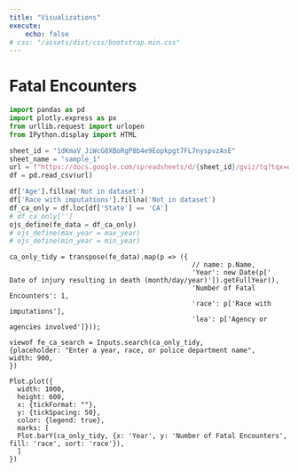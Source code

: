 ```yaml
---
title: "Visualizations"
execute:
    echo: false
# css: "/assets/dist/css/bootstrap.min.css" 
---
```

<!-- ```{=html}
<head>
    <meta charset="utf-8">
    <title>Create a time slider</title>
    <meta name="viewport" content="initial-scale=1,maximum-scale=1,user-scalable=no">
    <link href="https://api.mapbox.com/mapbox-gl-js/v3.0.0/mapbox-gl.css" rel="stylesheet">
    <script src="https://api.mapbox.com/mapbox-gl-js/v3.0.0/mapbox-gl.js"></script>
    <style>
    body { margin: 0; padding: 0; }
    #map { position: absolute; top: 0; bottom: 0; width: 100%; }
    </style>
</head>
<body>
<style>
    .map-overlay {
        font: 12px/20px 'Helvetica Neue', Arial, Helvetica, sans-serif;
        position: absolute;
        width: 25%;
        top: 0;
        left: 0;
        padding: 10px;
    }

    .map-overlay .map-overlay-inner {
        background-color: #fff;
        box-shadow: 0 1px 2px rgba(0, 0, 0, 0.2);
        border-radius: 3px;
        padding: 10px;
        margin-bottom: 10px;
    }

    .map-overlay h2 {
        line-height: 24px;
        display: block;
        margin: 0 0 10px;
    }

    .map-overlay .legend .bar {
        height: 10px;
        width: 100%;
        background: linear-gradient(to right, #fca107, #7f3121);
    }

    .map-overlay input {
        background-color: transparent;
        display: inline-block;
        width: 100%;
        position: relative;
        margin: 0;
        cursor: ew-resize;
    }
</style>
``` -->
# Fatal Encounters

```python
import pandas as pd
import plotly.express as px
from urllib.request import urlopen
from IPython.display import HTML
```

```python
sheet_id = "1dKmaV_JiWcG8XBoRgP8b4e9Eopkpgt7FL7nyspvzAsE"
sheet_name = "sample_1"
url = f"https://docs.google.com/spreadsheets/d/{sheet_id}/gviz/tq?tqx=out:csv&sheet={sheet_name}"
df = pd.read_csv(url)

df['Age'].fillna('Not in dataset')
df['Race with imputations'].fillna('Not in dataset')
df_ca_only = df.loc[df['State'] == 'CA']
# df_ca_only['']
ojs_define(fe_data = df_ca_only)
# ojs_define(max_year = max_year)
# ojs_define(min_year = min_year)
```

```ojs
ca_only_tidy = transpose(fe_data).map(p => ({
                                              // name: p.Name,  
                                              'Year': new Date(p[' Date of injury resulting in death (month/day/year)']).getFullYear(), 
                                              'Number of Fatal Encounters': 1, 
                                              'race': p['Race with imputations'], 
                                              'lea': p['Agency or agencies involved']}));
```
```ojs
viewof fe_ca_search = Inputs.search(ca_only_tidy, 
{placeholder: "Enter a year, race, or police department name", 
width: 900,
})
```

<!-- ```{ojs}
viewof race = Inputs.checkbox(ca_only_tidy, {format: x => x.race, sort: "ascending"});
```
### Law Enforcement Agency Involved
```ojs
viewof lea = Inputs.select(ca_only_tidy);
// viewof lea = Inputs.checkbox(d3.group(ca_only_tidy, p => p.lea), {key: ca_only_tidy.lea, sort: "ascending"})
filtered = ca_only_tidy.filter(function(entry) {
  // return year[0] <= entry.Year <= year[1] &&
         race.includes(entry.race) && lea.includes(entry.lea);
})
``` -->
<!-- ### Year -->

<!-- ```{ojs}

``` -->
```{=html}
<div class="fe-bar-chart">
```
```ojs
Plot.plot({
  width: 1000,
  height: 600,
  x: {tickFormat: ""},
  y: {tickSpacing: 50},
  color: {legend: true},
  marks: [
  Plot.barY(ca_only_tidy, {x: 'Year', y: 'Number of Fatal Encounters', fill: 'race', sort: 'race'}),
  ]
})
```
```{=html}
</div>
<div id="map"></div>
```

<!-- ```{python}
html = """
    <div class="map-overlay top">
        <div class="map-overlay-inner">
            <h2>Significant earthquakes in 2015</h2>
            <label id="month"></label>
            <input id="slider" type="range" min="0" max="11" step="1" value="0">
        </div>
        <div class="map-overlay-inner">
            <div id="legend" class="legend">
                <div class="bar"></div>
                <div>Magnitude (m)</div>
            </div>
        </div>
    </div>

    <script src="https://d3js.org/d3.v3.min.js" charset="utf-8"></script>
    <script>
      mapboxgl.accessToken = 'pk.eyJ1IjoiYWNvbG1lbmEiLCJhIjoiY2xsNGFibXozMDN3aTNybXo5dXllNTRxZCJ9.UBmukDP6IwkHjOkz5VmILA';
        const map = new mapboxgl.Map({
            container: 'map',
            // Choose from Mapbox's core styles, or make your own style with Mapbox Studio
            style: 'mapbox://styles/mapbox/light-v11',
            projection: 'winkelTripel',
            center: [-45, 0],
            zoom: 0.25
        });

        const months = [
            'January',
            'February',
            'March',
            'April',
            'May',
            'June',
            'July',
            'August',
            'September',
            'October',
            'November',
            'December'
        ];

        function filterBy(month) {
            const filters = ['==', 'month', month];
            map.setFilter('earthquake-circles', filters);
            map.setFilter('earthquake-labels', filters);

            // Set the label to the month
            document.getElementById('month').textContent = months[month];
        }

        map.on('load', () => {
            // Data courtesy of http://earthquake.usgs.gov/
            // Query for significant earthquakes in 2015 URL request looked like this:
            // http://earthquake.usgs.gov/fdsnws/event/1/query
            //    ?format=geojson
            //    &starttime=2015-01-01
            //    &endtime=2015-12-31
            //    &minmagnitude=6'
            //
            // Here we're using d3 to help us make the ajax request but you can use
            // Any request method (library or otherwise) you wish.
            d3.json(
                'https://docs.mapbox.com/mapbox-gl-js/assets/significant-earthquakes-2015.geojson',
                jsonCallback
            );
        });

        function jsonCallback(err, data) {
            if (err) {
                throw err;
            }

            // Create a month property value based on time
            // used to filter against.
            data.features = data.features.map((d) => {
                d.properties.month = new Date(d.properties.time).getMonth();
                return d;
            });

            map.addSource('earthquakes', {
                'type': 'geojson',
                data: data
            });

            map.addLayer({
                'id': 'earthquake-circles',
                'type': 'circle',
                'source': 'earthquakes',
                'paint': {
                    'circle-color': [
                        'interpolate',
                        ['linear'],
                        ['get', 'mag'],
                        6,
                        '#FCA107',
                        8,
                        '#7F3121'
                    ],
                    'circle-opacity': 0.75,
                    'circle-radius': [
                        'interpolate',
                        ['linear'],
                        ['get', 'mag'],
                        6,
                        20,
                        8,
                        40
                    ]
                }
            });

            map.addLayer({
                'id': 'earthquake-labels',
                'type': 'symbol',
                'source': 'earthquakes',
                'layout': {
                    'text-field': ['concat', ['to-string', ['get', 'mag']], 'm'],
                    'text-font': ['Open Sans Bold', 'Arial Unicode MS Bold'],
                    'text-size': 12
                },
                'paint': {
                    'text-color': 'rgba(0,0,0,0.5)'
                }
            });

            // Set filter to first month of the year
            // 0 = January
            filterBy(0);

            document.getElementById('slider').addEventListener('input', (e) => {
                const month = parseInt(e.target.value, 10);
                filterBy(month);
            });
        }
    </script>
    </body>
       """
    display(HTML(html))
``` -->